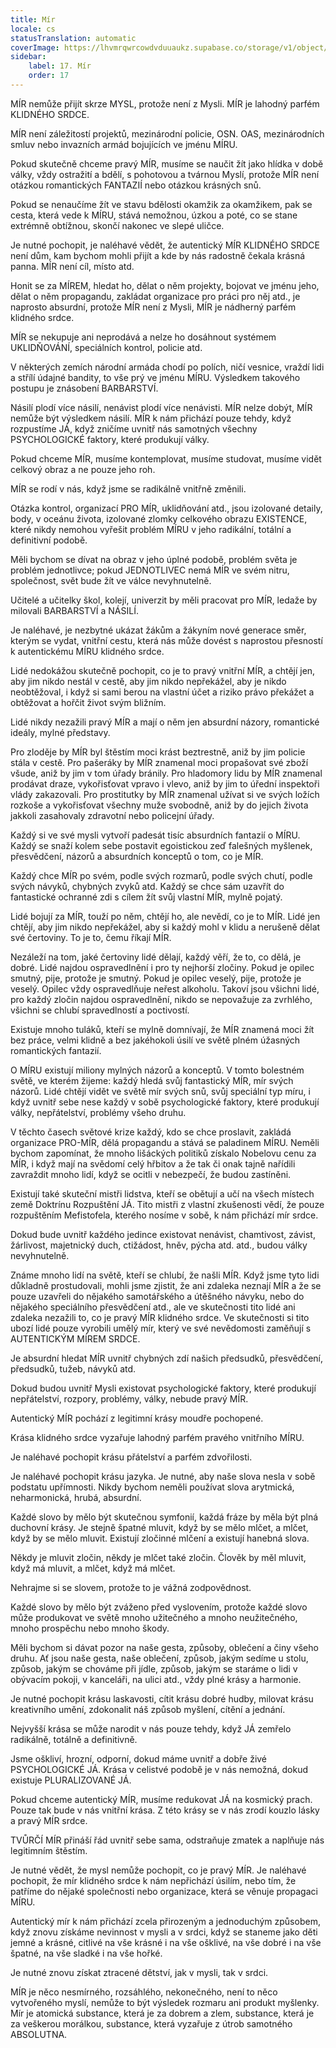 ```yaml
---
title: Mír
locale: cs
statusTranslation: automatic
coverImage: https://lhvmrqwrcowdvduuaukz.supabase.co/storage/v1/object/public/strapi-uploads/small_cover-educacion-fundamental.webp-2d51a7828a2b1309555be27f7e2a61a0.webp
sidebar:
    label: 17. Mír
    order: 17
---
```

MÍR nemůže přijít skrze MYSL, protože není z Mysli. MÍR je lahodný parfém KLIDNÉHO SRDCE.

MÍR není záležitostí projektů, mezinárodní policie, OSN. OAS, mezinárodních smluv nebo invazních armád bojujících ve jménu MÍRU.

Pokud skutečně chceme pravý MÍR, musíme se naučit žít jako hlídka v době války, vždy ostražití a bdělí, s pohotovou a tvárnou Myslí, protože MÍR není otázkou romantických FANTAZIÍ nebo otázkou krásných snů.

Pokud se nenaučíme žít ve stavu bdělosti okamžik za okamžikem, pak se cesta, která vede k MÍRU, stává nemožnou, úzkou a poté, co se stane extrémně obtížnou, skončí nakonec ve slepé uličce.

Je nutné pochopit, je naléhavé vědět, že autentický MÍR KLIDNÉHO SRDCE není dům, kam bychom mohli přijít a kde by nás radostně čekala krásná panna. MÍR není cíl, místo atd.

Honit se za MÍREM, hledat ho, dělat o něm projekty, bojovat ve jménu jeho, dělat o něm propagandu, zakládat organizace pro práci pro něj atd., je naprosto absurdní, protože MÍR není z Mysli, MÍR je nádherný parfém klidného srdce.

MÍR se nekupuje ani neprodává a nelze ho dosáhnout systémem UKLIDŇOVÁNÍ, speciálních kontrol, policie atd.

V některých zemích národní armáda chodí po polích, ničí vesnice, vraždí lidi a střílí údajné bandity, to vše prý ve jménu MÍRU. Výsledkem takového postupu je znásobení BARBARSTVÍ.

Násilí plodí více násilí, nenávist plodí více nenávisti. MÍR nelze dobýt, MÍR nemůže být výsledkem násilí. MÍR k nám přichází pouze tehdy, když rozpustíme JÁ, když zničíme uvnitř nás samotných všechny PSYCHOLOGICKÉ faktory, které produkují války.

Pokud chceme MÍR, musíme kontemplovat, musíme studovat, musíme vidět celkový obraz a ne pouze jeho roh.

MÍR se rodí v nás, když jsme se radikálně vnitřně změnili.

Otázka kontrol, organizací PRO MÍR, uklidňování atd., jsou izolované detaily, body, v oceánu života, izolované zlomky celkového obrazu EXISTENCE, které nikdy nemohou vyřešit problém MÍRU v jeho radikální, totální a definitivní podobě.

Měli bychom se dívat na obraz v jeho úplné podobě, problém světa je problém jednotlivce; pokud JEDNOTLIVEC nemá MÍR ve svém nitru, společnost, svět bude žít ve válce nevyhnutelně.

Učitelé a učitelky škol, kolejí, univerzit by měli pracovat pro MÍR, ledaže by milovali BARBARSTVÍ a NÁSILÍ.

Je naléhavé, je nezbytné ukázat žákům a žákyním nové generace směr, kterým se vydat, vnitřní cestu, která nás může dovést s naprostou přesností k autentickému MÍRU klidného srdce.

Lidé nedokážou skutečně pochopit, co je to pravý vnitřní MÍR, a chtějí jen, aby jim nikdo nestál v cestě, aby jim nikdo nepřekážel, aby je nikdo neobtěžoval, i když si sami berou na vlastní účet a riziko právo překážet a obtěžovat a hořčit život svým bližním.

Lidé nikdy nezažili pravý MÍR a mají o něm jen absurdní názory, romantické ideály, mylné představy.

Pro zloděje by MÍR byl štěstím moci krást beztrestně, aniž by jim policie stála v cestě. Pro pašeráky by MÍR znamenal moci propašovat své zboží všude, aniž by jim v tom úřady bránily. Pro hladomory lidu by MÍR znamenal prodávat draze, vykořisťovat vpravo i vlevo, aniž by jim to úřední inspektoři vlády zakazovali. Pro prostitutky by MÍR znamenal užívat si ve svých ložích rozkoše a vykořisťovat všechny muže svobodně, aniž by do jejich života jakkoli zasahovaly zdravotní nebo policejní úřady.

Každý si ve své mysli vytvoří padesát tisíc absurdních fantazií o MÍRU. Každý se snaží kolem sebe postavit egoistickou zeď falešných myšlenek, přesvědčení, názorů a absurdních konceptů o tom, co je MÍR.

Každý chce MÍR po svém, podle svých rozmarů, podle svých chutí, podle svých návyků, chybných zvyků atd. Každý se chce sám uzavřít do fantastické ochranné zdi s cílem žít svůj vlastní MÍR, mylně pojatý.

Lidé bojují za MÍR, touží po něm, chtějí ho, ale nevědí, co je to MÍR. Lidé jen chtějí, aby jim nikdo nepřekážel, aby si každý mohl v klidu a nerušeně dělat své čertoviny. To je to, čemu říkají MÍR.

Nezáleží na tom, jaké čertoviny lidé dělají, každý věří, že to, co dělá, je dobré. Lidé najdou ospravedlnění i pro ty nejhorší zločiny. Pokud je opilec smutný, pije, protože je smutný. Pokud je opilec veselý, pije, protože je veselý. Opilec vždy ospravedlňuje neřest alkoholu. Takoví jsou všichni lidé, pro každý zločin najdou ospravedlnění, nikdo se nepovažuje za zvrhlého, všichni se chlubí spravedlností a poctivostí.

Existuje mnoho tuláků, kteří se mylně domnívají, že MÍR znamená moci žít bez práce, velmi klidně a bez jakéhokoli úsilí ve světě plném úžasných romantických fantazií.

O MÍRU existují miliony mylných názorů a konceptů. V tomto bolestném světě, ve kterém žijeme: každý hledá svůj fantastický MÍR, mír svých názorů. Lidé chtějí vidět ve světě mír svých snů, svůj speciální typ míru, i když uvnitř sebe nese každý v sobě psychologické faktory, které produkují války, nepřátelství, problémy všeho druhu.

V těchto časech světové krize každý, kdo se chce proslavit, zakládá organizace PRO-MÍR, dělá propagandu a stává se paladinem MÍRU. Neměli bychom zapomínat, že mnoho lišáckých politiků získalo Nobelovu cenu za MÍR, i když mají na svědomí celý hřbitov a že tak či onak tajně nařídili zavraždit mnoho lidí, když se ocitli v nebezpečí, že budou zastíněni.

Existují také skuteční mistři lidstva, kteří se obětují a učí na všech místech země Doktrínu Rozpuštění JÁ. Tito mistři z vlastní zkušenosti vědí, že pouze rozpuštěním Mefistofela, kterého nosíme v sobě, k nám přichází mír srdce.

Dokud bude uvnitř každého jedince existovat nenávist, chamtivost, závist, žárlivost, majetnický duch, ctižádost, hněv, pýcha atd. atd., budou války nevyhnutelně.

Známe mnoho lidí na světě, kteří se chlubí, že našli MÍR. Když jsme tyto lidi důkladně prostudovali, mohli jsme zjistit, že ani zdaleka neznají MÍR a že se pouze uzavřeli do nějakého samotářského a útěšného návyku, nebo do nějakého speciálního přesvědčení atd., ale ve skutečnosti tito lidé ani zdaleka nezažili to, co je pravý MÍR klidného srdce. Ve skutečnosti si tito ubozí lidé pouze vyrobili umělý mír, který ve své nevědomosti zaměňují s AUTENTICKÝM MÍREM SRDCE.

Je absurdní hledat MÍR uvnitř chybných zdí našich předsudků, přesvědčení, předsudků, tužeb, návyků atd.

Dokud budou uvnitř Mysli existovat psychologické faktory, které produkují nepřátelství, rozpory, problémy, války, nebude pravý MÍR.

Autentický MÍR pochází z legitimní krásy moudře pochopené.

Krása klidného srdce vyzařuje lahodný parfém pravého vnitřního MÍRU.

Je naléhavé pochopit krásu přátelství a parfém zdvořilosti.

Je naléhavé pochopit krásu jazyka. Je nutné, aby naše slova nesla v sobě podstatu upřímnosti. Nikdy bychom neměli používat slova arytmická, neharmonická, hrubá, absurdní.

Každé slovo by mělo být skutečnou symfonií, každá fráze by měla být plná duchovní krásy. Je stejně špatné mluvit, když by se mělo mlčet, a mlčet, když by se mělo mluvit. Existují zločinné mlčení a existují hanebná slova.

Někdy je mluvit zločin, někdy je mlčet také zločin. Člověk by měl mluvit, když má mluvit, a mlčet, když má mlčet.

Nehrajme si se slovem, protože to je vážná zodpovědnost.

Každé slovo by mělo být zváženo před vyslovením, protože každé slovo může produkovat ve světě mnoho užitečného a mnoho neužitečného, mnoho prospěchu nebo mnoho škody.

Měli bychom si dávat pozor na naše gesta, způsoby, oblečení a činy všeho druhu. Ať jsou naše gesta, naše oblečení, způsob, jakým sedíme u stolu, způsob, jakým se chováme při jídle, způsob, jakým se staráme o lidi v obývacím pokoji, v kanceláři, na ulici atd., vždy plné krásy a harmonie.

Je nutné pochopit krásu laskavosti, cítit krásu dobré hudby, milovat krásu kreativního umění, zdokonalit náš způsob myšlení, cítění a jednání.

Nejvyšší krása se může narodit v nás pouze tehdy, když JÁ zemřelo radikálně, totálně a definitivně.

Jsme oškliví, hrozní, odporní, dokud máme uvnitř a dobře živé PSYCHOLOGICKÉ JÁ. Krása v celistvé podobě je v nás nemožná, dokud existuje PLURALIZOVANÉ JÁ.

Pokud chceme autentický MÍR, musíme redukovat JÁ na kosmický prach. Pouze tak bude v nás vnitřní krása. Z této krásy se v nás zrodí kouzlo lásky a pravý MÍR srdce.

TVŮRČÍ MÍR přináší řád uvnitř sebe sama, odstraňuje zmatek a naplňuje nás legitimním štěstím.

Je nutné vědět, že mysl nemůže pochopit, co je pravý MÍR. Je naléhavé pochopit, že mír klidného srdce k nám nepřichází úsilím, nebo tím, že patříme do nějaké společnosti nebo organizace, která se věnuje propagaci MÍRU.

Autentický mír k nám přichází zcela přirozeným a jednoduchým způsobem, když znovu získáme nevinnost v mysli a v srdci, když se staneme jako děti jemné a krásné, citlivé na vše krásné i na vše ošklivé, na vše dobré i na vše špatné, na vše sladké i na vše hořké.

Je nutné znovu získat ztracené dětství, jak v mysli, tak v srdci.

MÍR je něco nesmírného, rozsáhlého, nekonečného, není to něco vytvořeného myslí, nemůže to být výsledek rozmaru ani produkt myšlenky. Mír je atomická substance, která je za dobrem a zlem, substance, která je za veškerou morálkou, substance, která vyzařuje z útrob samotného ABSOLUTNA.

